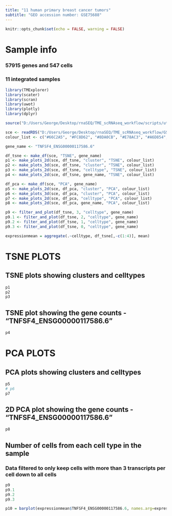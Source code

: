 ---
title: "11 human primary breast cancer tumors"
subtitle: "GEO accession number: GSE75688" 
---

```{r setup, include=FALSE}
knitr::opts_chunk$set(echo = FALSE, warning = FALSE)
```

# Sample info
### 57915 genes and 547 cells
### 11 integrated samples

```{r, message=FALSE, warning=FALSE}
library(TMExplorer)
library(scater)
library(scran)
library(uwot)
library(plotly)
library(dplyr)

source("D:/Users/George/Desktop/rnaSEQ/TME_scRNAseq_workflow/scripts/utilities.R")

sce <- readRDS("D:/Users/George/Desktop/rnaSEQ/TME_scRNAseq_workflow/GSE75688/sce.rds")
colour_list <- c("#66C2A5", "#FC8D62", "#8DA0CB", "#E78AC3", "#A6D854", "#FFD92F", "#E5C494", "#B3B3B3", '#E2201C', '#1D91C0', '#6B3E9A', '#32A028', "deepskyblue", "black")

```


```{r, message=FALSE, warning=FALSE}

gene_name <- "TNFSF4_ENSG00000117586.6"

df_tsne <- make_df(sce, "TSNE", gene_name)
p1 <- make_plots_2d(sce, df_tsne, "cluster", "TSNE", colour_list)
p2 <- make_plots_3d(sce, df_tsne, "cluster", "TSNE", colour_list)
p3 <- make_plots_2d(sce, df_tsne, "celltype", "TSNE", colour_list)
p4 <- make_plots_2d(sce, df_tsne, gene_name, "TSNE", colour_list)

df_pca <- make_df(sce, "PCA", gene_name)
p5 <- make_plots_2d(sce, df_pca, "cluster", "PCA", colour_list)
p6 <- make_plots_3d(sce, df_pca, "cluster", "PCA", colour_list)
p7 <- make_plots_2d(sce, df_pca, "celltype", "PCA", colour_list)
p8 <- make_plots_2d(sce, df_pca, gene_name, "PCA", colour_list)

p9 <- filter_and_plot(df_tsne, 3, "celltype", gene_name)
p9.1 <- filter_and_plot(df_tsne, 2, "celltype", gene_name)
p9.2 <- filter_and_plot(df_tsne, 1, "celltype", gene_name)
p9.3 <- filter_and_plot(df_tsne, 0, "celltype", gene_name)

expressionmean = aggregate(.~celltype, df_tsne[,-c(1:4)], mean)
```

# TSNE PLOTS
## TSNE plots showing clusters and celltypes
```{r, message=FALSE, warning=FALSE}

p1
p2
p3

```

## TSNE plot showing the gene counts - "TNFSF4_ENSG00000117586.6"
```{r, message=FALSE, warning=FALSE}

p4

```

# PCA PLOTS
## PCA plots showing clusters and celltypes 
```{r, message=FALSE, warning=FALSE}

p5
# p6
p7

```

## 2D PCA plot showing the gene counts - "TNFSF4_ENSG00000117586.6"
```{r, message=FALSE, warning=FALSE}

p8

```

## Number of cells from each cell type in the sample
### Data filtered to only keep cells with more than 3 transcripts per cell down to all cells
```{r}

p9
p9.1
p9.2
p9.3

```

```{r}

p10 = barplot(expressionmean$TNFSF4_ENSG00000117586.6, names.arg=expressionmean$celltype, main="Average expression per cell", col = colour_list)

```